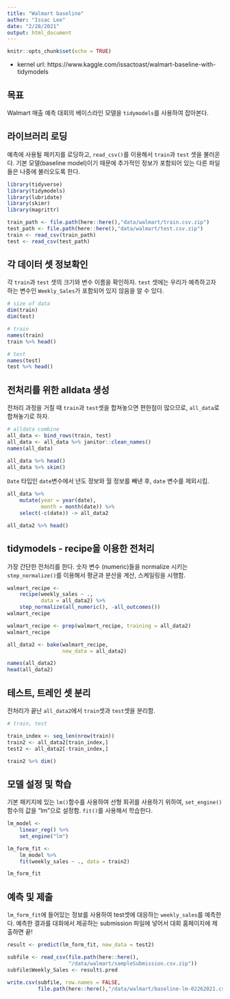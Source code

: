 ```yaml
---
title: "Walmart baseline"
author: "Issac Lee"
date: "2/28/2021"
output: html_document
---
```


```r
knitr::opts_chunk$set(echo = TRUE)
```

* kernel url: https://www.kaggle.com/issactoast/walmart-baseline-with-tidymodels

## 목표

Walmart 매출 예측 대회의 베이스라인 모델을 `tidymodels`를 사용하여 잡아본다.

## 라이브러리 로딩

예측에 사용될 패키지를 로딩하고, `read_csv()`를 이용해서 `train`과 `test` 셋을 불러온다. 기본 모델(baseline model)이기 때문에 추가적인 정보가 포함되어 있는 다른 파일들은 나중에 불러오도록 한다. 

```r
library(tidyverse)
library(tidymodels)
library(lubridate)
library(skimr)
library(magrittr)

train_path <- file.path(here::here(),"data/walmart/train.csv.zip")
test_path <- file.path(here::here(),"data/walmart/test.csv.zip")
train <- read_csv(train_path)
test <- read_csv(test_path)
```

## 각 데이터 셋 정보확인

각 `train`과 `test` 셋의 크기와 변수 이름을 확인하자. `test` 셋에는 우리가 예측하고자 하는 변수인 `Weekly_Sales`가 포함되어 있지 않음을 알 수 있다.

```r
# size of data
dim(train)
dim(test)

# train
names(train)
train %>% head()

# test
names(test)
test %>% head()
```


## 전처리를 위한 alldata 생성

전처리 과정을 거칠 때 `train`과 `test`셋을 합쳐놓으면 편한점이 많으므로, `all_data`로 합쳐놓기로 하자.

```r
# alldata combine
all_data <- bind_rows(train, test)
all_data <- all_data %>% janitor::clean_names()
names(all_data)

all_data %>% head()
all_data %>% skim()
```

`Date` 타입인 `date`변수에서 년도 정보와 월 정보를 빼낸 후, `date` 변수를 제외시킴.

```r
all_data %>% 
    mutate(year = year(date),
           month = month(date)) %>% 
    select(-c(date)) -> all_data2

all_data2 %>% head()
```

## tidymodels - recipe을 이용한 전처리

가장 간단한 전처리를 한다. 숫자 변수 (numeric)들을 normalize 시키는 `step_normalize()`를 이용해서 평균과 분산을 계산, 스케일링을 시행함. 

```r
walmart_recipe <- 
    recipe(weekly_sales ~ .,
           data = all_data2) %>% 
    step_normalize(all_numeric(), -all_outcomes())
walmart_recipe

walmart_recipe <- prep(walmart_recipe, training = all_data2)
walmart_recipe

all_data2 <- bake(walmart_recipe, 
                  new_data = all_data2)

names(all_data2)
head(all_data2)
```

## 테스트, 트레인 셋 분리

전처리가 끝난 `all_data2`에서 `train`셋과 `test`셋을 분리함.
```r
# train, test

train_index <- seq_len(nrow(train))
train2 <- all_data2[train_index,]
test2 <- all_data2[-train_index,]

train2 %>% dim()
```

## 모델 설정 및 학습

기본 패키지에 있는 `lm()`함수를 사용하여 선형 회귀를 사용하기 위하여, `set_engine()` 함수의 값을 "lm"으로 설정함. `fit()`를 사용해서 학습한다.

```r
lm_model <- 
    linear_reg() %>% 
    set_engine("lm")

lm_form_fit <- 
    lm_model %>% 
    fit(weekly_sales ~ ., data = train2)

lm_form_fit
```


## 예측 및 제출

`lm_form_fit`에 들어있는 정보를 사용하여 test셋에 대응하는 `weekly_sales`를 예측한다. 예측한 결과를 대회에서 제공하는 submission 파일에 넣어서 대회 홈페이지에 제출하면 끝!

```r
result <- predict(lm_form_fit, new_data = test2)

subfile <- read_csv(file.path(here::here(),
                    "/data/walmart/sampleSubmission.csv.zip"))
subfile$Weekly_Sales <- result$.pred

write.csv(subfile, row.names = FALSE,
          file.path(here::here(),"/data/walmart/baseline-lm-02262021.csv"))
```

